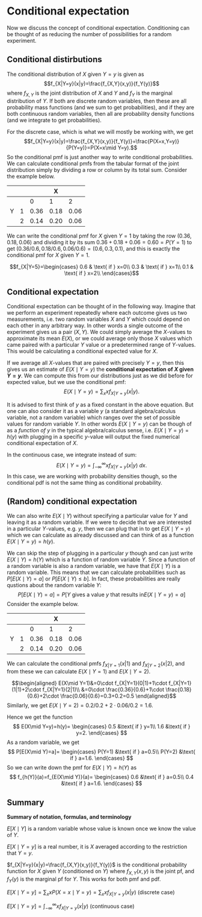 # Conditional expectation

Now we discuss the concept of conditional expectation. Conditioning can be thought of as reducing the number of possibilities for a random experiment.

## Conditional distirbutions

The conditional distribution of $X$ given $Y=y$ is given as $$f_{X|Y=y}(x|y)=\frac{f_{X,Y}(x,y)}{f_Y(y)}$$
where $f_{X,Y}$ is the joint distribution of $X$ and $Y$ and $f_Y$ is the marginal distribution of $Y$. If both are discrete random variables, then these are all probability mass functions (and we sum to get probabilities), and if they are both continuous random variables, then all are probability density functions (and we integrate to get probabilities).

For the discrete case, which is what we will mostly be working with, we get
$$f_{X|Y=y}(x|y)=\frac{f_{X,Y}(x,y)}{f_Y(y)}=\frac{P(X=x,Y=y)}{P(Y=y)}=P(X=x\mid Y=y).$$
So the conditional pmf is just another way to write conditional probabilities. We can calculate conditional pmfs from the tabular format of the joint distribution simply by dividing a row or column by its total sum. Consider the example below.

|   |     |      | X   |       |
|---|-----|------|------|-------|
|   |     |  0   |  1   |  2    |
| Y | 1   | 0.36 | 0.18 | 0.06  |
|   | 2   | 0.14 | 0.20 | 0.06  |

We can write the conditional pmf for $X$ given $Y=1$ by taking the row $(0.36,0.18,0.06)$ and dividing it by its sum $0.36+0.18+0.06=0.60=P(Y=1)$ to get $(0.36/0.6,0.18/0.6,0.06/0.6)=(0.6,0.3,0.1)$, and this is exactly the conditional pmf for $X$ given $Y=1$.

$$f_{X|Y=5}=\begin{cases}
0.6 & \text{ if } x=0\\
0.3 & \text{ if } x=1\\
0.1 & \text{ if } x=2\\
\end{cases}$$

## Conditional expectation

Conditional expectation can be thought of in the following way. Imagine that we perform an experiment repeatedly where each outcome gives us two measurements, i.e. two random variables $X$ and $Y$ which could depend on each other in any arbitrary way. In other words a single outcome of the experiment gives us a pair $(X,Y)$. We could simply average the $X$-values to approximate its mean $E(X)$, or we could average only those $X$ values which came paired with a particular $Y$ value or a predetermined range of $Y$-values. This would be calculating a conditional expected value for $X$.

If we average all $X$-values that are paired with precisely $Y=y$, then this gives us an estimate of $E(X\mid Y=y)$ the **conditional expectation of $X$ given $Y=y$**. We can compute this from our distributions just as we did before for expected value, but we use the conditional pmf:
$$E(X\mid Y=y)=\sum_x x f_{X|Y=y}(x|y).$$

It is advised to first think of $y$ as a fixed constant in the above equation. But one can also consider it as a variable $y$ (a standard algebra/calculus variable, not a random variable) which ranges over the set of possible values for random variable $Y$. In other words $E(X\mid Y=y)$ can be though of as a *function of $y$* in the typical algebra/calculus sense, i.e. $E(X\mid Y=y)=h(y)$ with plugging in a specific $y$-value will output the fixed numerical conditional expectation of $X$.

In the continuous case, we integrate instead of sum:
$$E(X\mid Y=y)=\int_{-\infty}^\infty x f_{X|Y=y}(x|y) ~dx.$$
In this case, we are working with probability densities though, so the conditional pdf is not the same thing as conditional probability.

## (Random) conditional expectation

We can also write $E(X\mid Y)$ without specifying a particular value for $Y$ and leaving it as a random variable. If we were to decide that we are interested in a particular $Y$-values, e.g. $y$, then we can plug that in to get $E(X\mid Y=y)$ which we can calculate as already discussed and can think of as a function $E(X\mid Y=y)=h(y)$. 

We can skip the step of plugging in a particular $y$ though and can just write $E(X\mid Y)=h(Y)$ which is a function of random variable $Y$. Since a function of a random variable is also a random variable, we have that $E(X\mid Y)$ is a random variable. This means that we can calculate probabilities such as $P[E(X\mid Y)=a]$ or $P\left[E(X\mid Y)\leq b\right]$. In fact, these probabilities are really qustions about the random variable $Y$:
$$P[E(X\mid Y)=a]=P\left[ Y \text{ gives a value } y \text{ that results in} E(X\mid Y=y)=a\right]$$
Consider the example below.

|   |     |      | X   |       |
|---|-----|------|------|-------|
|   |     |  0   |  1   |  2    |
| Y | 1   | 0.36 | 0.18 | 0.06  |
|   | 2   | 0.14 | 0.20 | 0.06  |

We can calculate the conditional pmfs $f_{X|Y=1}(x|1)$ and $f_{X|Y=2}(x|2)$, and from these we can calculate $E(X\mid Y=1)$ and $E(X\mid Y=2)$.

$$\begin{aligned}
E(X\mid Y=1)&=0\cdot f_{X|Y=1}(0|1)+1\cdot f_{X|Y=1}(1|1)+2\cdot f_{X|Y=1}(2|1)\\
&=0\cdot \frac{0.36}{0.6}+1\cdot \frac{0.18}{0.6}+2\cdot \frac{0.06}{0.6}=0.3+0.2=0.5
\end{aligned}$$
Similarly, we get $E(X\mid Y=2)=0.2/0.2+2\cdot 0.06/0.2=1.6$.

Hence we get the function
$$
E(X\mid Y=y)=h(y)=
\begin{cases}
0.5 &\text{ if } y=1\\
1.6 &\text{ if } y=2.
\end{cases}
$$
As a random variable, we get
$$
P[E(X\mid Y)=a]=
\begin{cases}
P(Y=1) &\text{ if } a=0.5\\
P(Y=2) &\text{ if } a=1.6.
\end{cases}
$$
So we can write down the pmf for $E(X\mid Y)=h(Y)$ as
$$
f_{h(Y)}(a)=f_{E(X\mid Y)}(a)=
\begin{cases}
0.6 &\text{ if } a=0.5\\
0.4 &\text{ if } a=1.6.
\end{cases}
$$


## Summary {-}


::: defbox
**Summary of notation, formulas, and terminology**

$E[X\mid Y]$ is a random variable whose value is known once we know the value of $Y$.

$E[X\mid Y=y]$ is a real number, it is $X$ averaged according to the restriction that $Y=y$.

$f_{X|Y=y}(x|y)=\frac{f_{X,Y}(x,y)}{f_Y(y)}$ is the conditional probability function for $X$ given $Y$ (conditioned on $Y$) where $f_{X,Y}(x,y)$ is the joint pf, and $f_Y(y)$ is the marginal pf for $Y$. This works for both pmf and pdf.

$E[X\mid Y=y]=\sum_x x P(X=x\mid Y=y)=\sum_x x f_{X|Y=y}(x|y)$ (discrete case)

$E[X\mid Y=y]=\int_{-\infty}^\infty x f_{X|Y=y}(x|y)$ (continuous case)

:::
